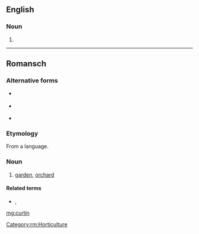 ==English==

===Noun===
{{head|en|noun}}

# {{obsolete spelling of|curtain|lang=en}}

----

==Romansch==

===Alternative forms===
* {{qualifier|Sursilvan}} {{l|rm|curtgin}}
* {{qualifier|Sutsilvan}} {{l|rm|curtgegn}}
* {{qualifier|Surmiran}} {{l|rm|curtgign}}

===Etymology===
From a {{etyl|gem|rm}} language.

===Noun===
{{rm-noun|m}}

# {{lb|rm|Rumantsch Grischun|Puter|Vallader}} [[garden]], [[orchard]]

====Related terms====
* {{qualifier|Rumantsch Grischun|Sursilvan|Sutsilvan|Surmiran}} {{l|rm|iert}}, {{qualifier|Puter|Vallader}} {{l|rm|üert|gloss=a fruit or vegetable garden}}

[[Category:rm:Horticulture]]

[[mg:curtin]]